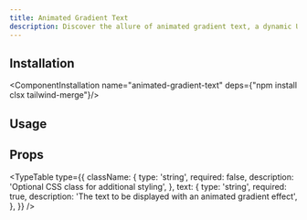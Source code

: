 ```yaml
---
title: Animated Gradient Text
description: Discover the allure of animated gradient text, a dynamic UI component that enhances user engagement with smooth color transitions.
---
```


<ComponentCodePreview name="animated-gradient-text"/>

## Installation

<ComponentInstallation name="animated-gradient-text" deps={"npm install clsx tailwind-merge"}/>

## Usage

<CodeRenderer name="animated-gradient-text"/>

## Props

<TypeTable
    type={{
        className: {
            type: 'string',
            required: false,
            description: 'Optional CSS class for additional styling',
        },
        text: {
          type: 'string',
          required: true,
          description: 'The text to be displayed with an animated gradient effect',
        },
    }}
/>

